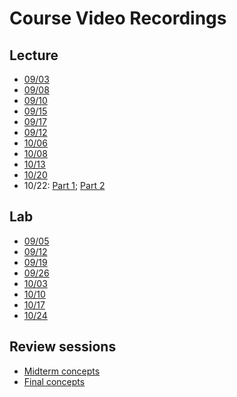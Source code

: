 # Course Video Recordings {.unnumbered}

## Lecture

- [09/03](https://mediaspace.wisc.edu/media/glm_2025_0903/1_qef89lqx)
- [09/08](https://mediaspace.wisc.edu/media/glm_2025_0908/1_8c24cngx)
- [09/10](https://mediaspace.wisc.edu/media/glm_2025_0910/1_efsd7yr6)
- [09/15](https://mediaspace.wisc.edu/media/glm_2025_0915/1_8kl9z37d)
- [09/17](https://mediaspace.wisc.edu/media/glm_2025_0917/1_o96548rq)
- [09/12](https://mediaspace.wisc.edu/media/glm_2025_0922/1_v5oiub42)
- [10/06](https://mediaspace.wisc.edu/media/glm_2025_1006/1_uo1iyyzz)
- [10/08](https://mediaspace.wisc.edu/media/glm_2025_1008/1_h456vi12)
- [10/13](https://mediaspace.wisc.edu/media/glm_2025_1013/1_6hnkj6rl)
- [10/20](https://mediaspace.wisc.edu/media/glm_2025_1020/1_oufcxqpw)
- 10/22: [Part 1](https://mediaspace.wisc.edu/media/glm_2025_1022a/1_3imnfi6p); [Part 2](https://mediaspace.wisc.edu/media/glm_2025_1022/1_3ncyvtm8)

## Lab

- [09/05](https://mediaspace.wisc.edu/media/glmlab_2025_0905/1_67gru0gu) 
- [09/12](https://mediaspace.wisc.edu/media/glmlab_2025_0912/1_qpt0zjrj)
- [09/19](https://mediaspace.wisc.edu/media/glm_lab_2025_0919/1_a9e4qqb5)
- [09/26](https://mediaspace.wisc.edu/media/glmlab_2025_0926/1_9goq84rf)
- [10/03](https://mediaspace.wisc.edu/media/glm_lab_2025_1003/1_x7q8q4db)
- [10/10](https://mediaspace.wisc.edu/media/glm_lab_2025_1010/1_99f8m4q1)
- [10/17](https://mediaspace.wisc.edu/media/glm_lab_2025_1017/1_u8vu6itb)
- [10/24](https://mediaspace.wisc.edu/media/glm_lab_2025_1024/1_nzrqirt0)
  
## Review sessions

- [Midterm concepts]()
- [Final concepts]()